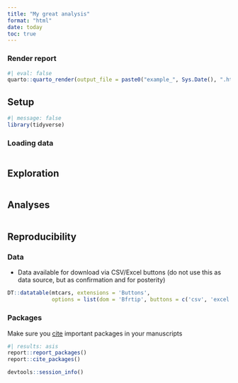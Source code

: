 ```yaml
---
title: "My great analysis"
format: "html"
date: today
toc: true
---
```


### Render report
```r
#| eval: false
quarto::quarto_render(output_file = paste0("example_", Sys.Date(), ".html"))
```

## Setup

```r
#| message: false
library(tidyverse)
```

### Loading data

```r

```

## Exploration

```r

```


## Analyses

```r

```

## Reproducibility

### Data
- Data available for download via CSV/Excel buttons (do not use this as data source, but as confirmation and for posterity)
```r
DT::datatable(mtcars, extensions = 'Buttons',
              options = list(dom = 'Bfrtip', buttons = c('csv', 'excel')))
```

### Packages

Make sure you [cite](https://ropensci.org/blog/2021/11/16/how-to-cite-r-and-r-packages/) important packages in your manuscripts


```r
#| results: asis
report::report_packages()
report::cite_packages()
```


```r
devtools::session_info()
```



